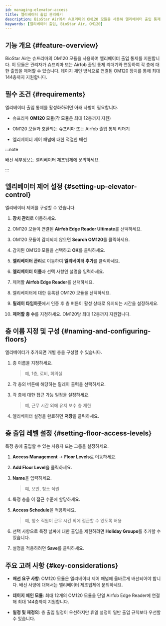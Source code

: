 ```yaml
---
id: managing-elevator-access
title: 엘리베이터 출입 관리하기
description: BioStar Air에서 슈프리마의 OM120 모듈을 사용해 엘리베이터 출입 통제 구성, 층 권한 설정, 사용자 접근 수준 관리 방법을 안내합니다.
keywords: [엘리베이터 출입, BioStar Air, OM120]
---
```



## 기능 개요 {#feature-overview}

BioStar Air는 슈프리마의 OM120 모듈을 사용하여 엘리베이터 출입 통제를 지원합니다. 이 모듈은 관리자가 슈프리마 또는 Airfob 출입 통제 리더기와 연동하여 각 층에 대한 출입을 제어할 수 있습니다. 데이지 체인 방식으로 연결된 OM120 장치를 통해 최대 144층까지 지원합니다.

<CustomerNote />

## 필수 조건 {#requirements}

엘리베이터 출입 통제를 활성화하려면 아래 사항이 필요합니다.

* 슈프리마 **OM120** 모듈(각 모듈은 최대 12층까지 지원)

* OM120 모듈과 호환되는 슈프리마 또는 Airfob 출입 통제 리더기

* 엘리베이터 제어 패널에 대한 적절한 배선

:::note

배선 세부정보는 엘리베이터 제조업체에 문의하세요.

:::

<YouTube videoId="szCBlVFdrBo" />


## 엘리베이터 제어 설정 {#setting-up-elevator-control}

엘리베이터 제어를 구성할 수 있습니다.

1. **장치 관리**로 이동하세요.

1. OM120 모듈이 연결된 **Airfob Edge Reader Ultimate**를 선택하세요.

1. OM120 모듈이 감지되지 않으면 **Search OM120**를 클릭하세요.

1. 감지된 OM120 모듈을 선택하고 **OK**를 클릭하세요.

1. **엘리베이터 관리**로 이동하여 **엘리베이터 추가**를 클릭하세요.

1. **엘리베이터 이름**과 선택 사항인 설명을 입력하세요.

1. 제어할 **Airfob Edge Reader**를 선택하세요.

1. 엘리베이터에 대한 등록된 OM120 모듈을 선택하세요.

1. **릴레이 타임아웃**에서 인증 후 층 버튼이 활성 상태로 유지되는 시간을 설정하세요.

1. **제어할 층 수**를 지정하세요. OM120당 최대 12층까지 지원합니다.


## 층 이름 지정 및 구성 {#naming-and-configuring-floors}

엘리베이터가 추가되면 개별 층을 구성할 수 있습니다.

1. 층 이름을 지정하세요.

    > 예, 1층, 로비, 회의실

1. 각 층의 버튼에 해당하는 릴레이 출력을 선택하세요.

1. 각 층에 대한 접근 가능 일정을 설정하세요.

    > 예, 근무 시간 외에 유지 보수 층 제한

1. 엘리베이터 설정을 완료하면 **저장**을 클릭하세요.


## 층 출입 레벨 설정 {#setting-floor-access-levels}

특정 층에 출입할 수 있는 사용자 또는 그룹을 설정하세요.

1. **Access Management** → **Floor Levels**로 이동하세요.

1. **Add Floor Level**을 클릭하세요.

1. **Name**을 입력하세요.

    > 예, 보안, 청소 직원

1. 특정 층을 이 접근 수준에 할당하세요.

1. **Access Schedule**을 적용하세요.

    > 예, 청소 직원이 근무 시간 외에 접근할 수 있도록 허용

1. 선택 사항으로 특정 날짜에 대한 출입을 제한하려면 **Holiday Groups**를 추가할 수 있습니다.

1. 설정을 적용하려면 **Save**를 클릭하세요.


## 주요 고려 사항 {#key-considerations}

* **배선 요구 사항**: OM120 모듈은 엘리베이터 제어 패널에 올바르게 배선되어야 합니다. 배선 사양에 대해서는 엘리베이터 제조업체에 문의하세요.

* **데이지 체인 모듈**: 최대 12개의 OM120 모듈을 단일 Airfob Edge Reader에 연결해 최대 144층까지 지원합니다.

* **일정 및 재정의**: 층 출입 일정이 우선하지만 휴일 설정이 일반 출입 규칙보다 우선할 수 있습니다.
